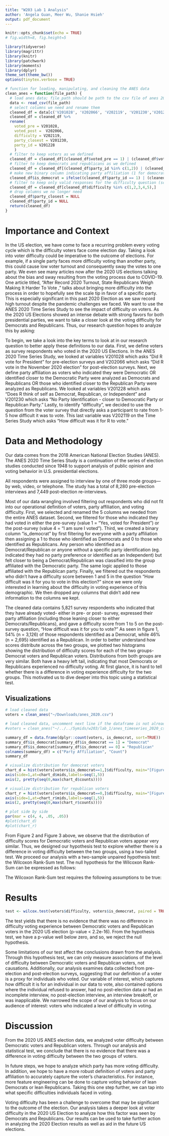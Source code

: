 ```yaml
---
title: "W203 Lab 1 Analysis"
author: 'Angela Guan, Meer Wu, Shanie Hsieh'
output: pdf_document
---
```


```r
knitr::opts_chunk$set(echo = TRUE)
# fig.width=8, fig.height=5
```


```r
library(tidyverse) 
library(magrittr)
library(knitr)
library(patchwork)
library(moments)
library(dplyr)
theme_set(theme_bw())
options(tinytex.verbose = TRUE)
```

```r
# function for loading, manipulating, and cleaning the ANES data
clean_anes = function(file_path) {
  # load anes data; file_path should be path to the csv file of anes 2020 times series data
  data <- read_csv(file_path)
  # select columns we need and rename them
  cleaned_df = data[c('V201028', 'V202066', 'V202119', 'V201230','V201228')]
  cleaned_df = cleaned_df %>% 
  rename(
    voted_pre = V201028,
    voted_post =  V202066,
    difficulty = V202119,
    party_closest = V201230,
    party_id = V201228
    )
  # filter to keep voters as we defined
  cleaned_df = cleaned_df[(cleaned_df$voted_pre == 1) | (cleaned_df$voted_post == 4),]
  # filter to keep democrats and republicans as we defined
  cleaned_df = cleaned_df[(cleaned_df$party_id %in% c(1,2)) | (cleaned_df$party_closest %in% c(1,3)),]
  # make new binary column indicating party affiliation (1 for democrat, 0 for republican)
  cleaned_df$is_democrat = ifelse((cleaned_df$party_id == 1) | (cleaned_df$party_closest == 3), 1, 0)
  # filter to keep only valid responses for the difficulty question (score 1-5)
  cleaned_df = cleaned_df[cleaned_df$difficulty %in% c(1,2,3,4,5),]
  # drop columns we no longer need
  cleaned_df$party_closest = NULL
  cleaned_df$party_id = NULL
  return(cleaned_df)
}
```

# Importance and Context

In the US election, we have come to face a recurring problem every voting cycle which is the difficulty voters face come election day. Taking a look into voter difficulty could be imperative to the outcome of elections. For example, if a single party faces more difficulty voting than another party, this could cause low voter turnout and consequently sway the votes to one party. We even see many articles now after the 2020 US elections talking about the bias and sway resulting from the voting process due to COVID-19. One article titled, “After Record 2020 Turnout, State Republicans Weigh Making It Harder To Vote \footnote{National Public Radio. "After Record 2020 Turnout, State Republicans Weigh Making It Harder To Vote." (2021).},” talks about bringing more difficulty into the process in order to hopefully see the scale tip in favor of a specific party. This is especially significant in this past 2020 Election as we saw record high turnout despite the pandemic challenges \footnote{United States Census Bureau. "Despite Pandemic Challenges, 2020 Election Had Largest Increase in Voting Between Presidential Elections on Record." (2021).} we faced. We want to use the ANES 2020 Time Series Study to see the impact of difficulty on voters. As the 2020 US Elections showed an intense debate with strong favors for both presidential parties, we want to take a closer look at the voting difficulty for Democrats and Republicans. Thus, our research question hopes to analyze this by asking:

\begin{quote}
  \textit{Did Democratic voters or Republican voters experience more difficulty voting in the 2020 election?}
\end{quote}

To begin, we take a look into the key terms to look at in our research question to better apply these definitions to our data. First, we define voters as survey respondents who voted in the 2020 US Elections. In the ANES 2020 Time Series Study, we looked at variables V201028 which asks “Did R vote for President” for pre-election surveys and V202066 which asks “Did R vote in the November 2020 election” for post-election surveys. Next, we define party affiliation as voters who indicated they were Democratic OR identified closer to the Democratic Party were analyzed as Democrats and Republicans OR those who identified closer to the Republican Party were analyzed as Republicans. We looked at variables V201228 which asks “Does R think of self as Democrat, Republican, or Independent” and V201230 which asks “No Party Identification - closer to Democratic Party or Republican Party.” Lastly, to identify “difficulty”, we decided to use the question from the voter survey that directly asks a participant to rate from 1-5 how difficult it was to vote. This last variable was V202119 on the Time Series Study which asks “How difficult was it for R to vote.” 

# Data and Methodology

Our data comes from the 2018 American National Election Studies (ANES). The ANES 2020 Time Series Study is a continuation of the series of election studies conducted since 1948 to support analysis of public opinion and voting behavior in U.S. presidential elections.

All respondents were assigned to interview by one of three mode groups—by web, video, or telephone. The study has a total of 8,280 pre-election interviews and 7,449 post-election re-interviews.

Most of our data wrangling involved filtering out respondents who did not fit into our operational definition of voters, party affiliation, and voting difficulty. First, we selected and renamed the 5 columns we needed from the entire ANES dataset. Second, we filtered for those who indicated they had voted in either the pre-survey (value 1 = "Yes, voted for President") or the post-survey (value 4 = "I am sure I voted"). Third, we created a binary column "is_democrat" by first filtering for everyone with a party affiliation then assigning a 1 to those who identified as Democrats and 0 to those who identified as Republicans. Any person who identified as a Democrat/Republican or anyone without a specific party identification (eg. indicated they had no party preference or identified as an Independent) but felt closer to being a Democrat/Republican was classified into the group affiliated with the Democratic party. The same logic applied to those affiliated with the Republican party. Finally, we filtered out the respondents who didn't have a difficulty score between 1 and 5 in the question "How difficult was it for you to vote in this election?" since we were only interested in learning about the difficulty in voting experience of this demographic. We then dropped any columns that didn't add new information to the columns we kept.

The cleaned data contains 5,821 survey respondents who indicated that they have already voted- either in pre- or post- survey, expressed their party affiliation (including those leaning closer to either Democrats/Republicans), and gave a difficulty score from 1 to 5 on the post-survey question, "How difficult was it for you to vote?" As seen in figure 1, 54% (n = 3,126) of those respondents identified as a Democrat, while 46% (n = 2,695) identified as a Republican. In order to better understand how scores distribute across the two groups, we plotted two histograms showing the distribution of difficulty scores for each of the two groups- Democrat voters and Republican voters. Distributions from both groups are very similar. Both have a heavy left tail, indicating that most Democrats or Republicans experienced no difficulty voting. At first glance, it is hard to tell whether there is a difference in voting experience difficulty for the two groups. This motivated us to dive deeper into this topic using a statistical test.

## Visualizations

```r
# load cleaned data
voters = clean_anes("~/Downloads/anes_2020.csv")
```

```r
# load cleaned data, uncomment next line if the dataframe is not already defined
#voters = clean_anes("~/../../5ymids/w203/lab_1/anes_timeseries_2020_csv_20210719/anes_timeseries_2020_csv_20210719.csv")

summary_df = data.frame(dplyr::count(voters, is_democrat, sort=TRUE))
summary_df$is_democrat[summary_df$is_democrat == 1] = "Democrat"
summary_df$is_democrat[summary_df$is_democrat == 0] = "Republican"
colnames(summary_df) = c("Party Affiliation", "Count")
summary_df
```


```r
# visualize distribution for democrat voters
chart_d = hist(voters[voters$is_democrat==1,]$difficulty, main="[Figure 2] Distribution of Difficulty Scores for Democrat voters", xlab="Difficulty Score", breaks=seq(1,5,length.out=6), xlim=c(0,6), axes=FALSE)
axis(side=1,at=chart_d$mids,labels=seq(1,5))
axis(2, pretty(seq(0,max(chart_d$counts))))

# visualize distribution for republican voters
chart_r = hist(voters[voters$is_democrat==0,]$difficulty, main="[Figure 3] Distribution of Difficulty Scores for Republican voters", xlab="Difficulty Score", breaks=seq(1,5,length.out=6), xlim=c(0,6), axes=FALSE)
axis(side=1,at=chart_r$mids,labels=seq(1,5))
axis(2, pretty(seq(0,max(chart_r$counts))))

# plot side by side
par(mar = c(4, 4, .05, .05))
#plot(chart_d)
#plot(chart_r)
```

From Figure 2 and Figure 3 above, we observe that the distribution of difficulty scores for Democratic voters and Republican voters appear very similar. Thus, we designed our hypothesis test to explore whether there is a difference in voting difficulty between the two groups, using a two-tailed test. We proceed our analysis with a two-sample unpaired hypothesis test: the Wilcoxon Rank-Sum test. The null hypothesis for the Wilcoxon Rank-Sum can be expressed as follows:

\begin{quote}

\textbf{Null Hypothesis:} \textit{In the 2020 election, there was no difference in difficulty voting experience between Democratic voters and Republican voters.}

\end{quote}

The Wilcoxon Rank-Sum test requires the following assumptions to be true:

\begin{enumerate}
  \item \textbf{Ordinal variable}  Our variable of interest is voting difficulty, which is a categorical variable on the ordinal scale. The variable of interest ranges from 1 to 5, inclusive, and we represent voting difficulty by a score that answers the question: "How difficult was it for you to vote in this election?" The ordinal variables are represented by 1 being “Not difficult at all” to 5 being “Extremely difficult.” The difference between “very difficult” and “extremely difficult” versus the difference between “not difficult at all” and “a little difficult” is not necessarily equal. In addition, a score of 3.5 is not interpretable since it lies between 3: “Moderately difficult” and 4: “Very difficult.”

  \item \textbf{i.i.d data}  The data must be generated via an iid, or independent and identically distributed, process. The ANES 2020 Times Series data uses a panel of individuals from the YouGov platform. There could be potential dependencies or clusters in which individuals produce similar responses to the survey since a participant might share YouGov with their friends and family members with similar behavior or affiliations. Nevertheless, YouGov claims that they have millions of users, suggesting relations between participants should be rare. 
\end{enumerate}

# Results

```r
test <- wilcox.test(voters$difficulty, voters$is_democrat, paired = TRUE, alternative = "two.sided")
```

The test yields that there is no evidence that there was no difference in difficulty voting experience between Democratic voters and Republican voters in the 2020 US election (p-value < 2.2e-16). From the hypothesis test, we have a p-value well below zero, and so, we reject the null hypothesis. 

Some limitations of our test affect the conclusions drawn from the analysis. Through this hypothesis test, we can only measure associations of the level of difficulty between Democratic voters and Republican voters, not causations. Additionally, our analysis examines data collected from pre-election and post-election surveys, suggesting that our definition of a voter is a proxy for individuals who voted. Our variable of interest, which captures how difficult it is for an individual in our data to vote, also contained options where the individual refused to answer, had no post-election data or had an incomplete interview, no post-election interview, an interview breakoff, or was inapplicable. We narrowed the scope of our analysis to focus on our audience of interest: voters who indicated a level of difficulty in voting. 

# Discussion

From the 2020 US ANES election data, we analyzed voter difficulty between Democratic voters and Republican voters. Through our analysis and statistical test, we conclude that there is no evidence that there was a difference in voting difficulty between the two groups of voters. 

In future steps, we hope to analyze which party has more voting difficulty. In addition, we hope to have a more robust definition of voters and party affiliation to accurately capture the voter’s characteristics. For instance, more feature engineering can be done to capture voting behavior of lean Democrats or lean Republicans. Taking this one step further, we can tap into what specific difficulties individuals faced in voting. 

Voting difficulty has been a challenge to overcome that may be significant to the outcome of the election. Our analysis takes a deeper look at voter difficulty in the 2020 US Election to analyze how this factor was seen by Democrats and Republicans. Our results can be used to take further action in analyzing the 2020 Election results as well as aid in the future US elections.
